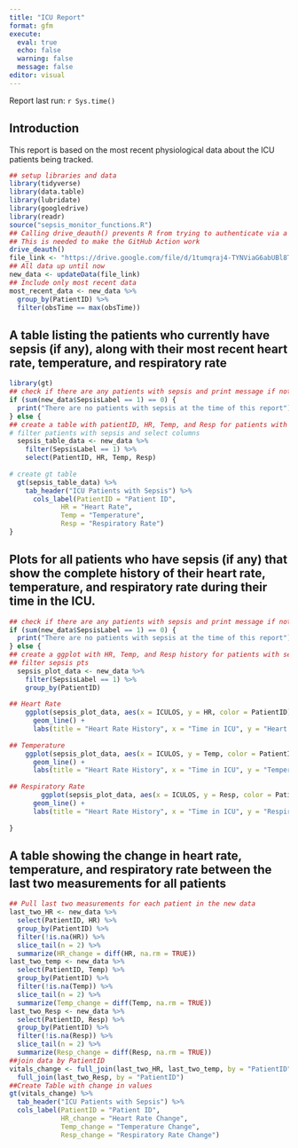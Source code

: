 ```yaml
---
title: "ICU Report"
format: gfm
execute: 
  eval: true
  echo: false
  warning: false
  message: false
editor: visual
---
```


Report last run: `r Sys.time()`

## Introduction
This report is based on the most recent physiological data about the ICU patients being tracked.

```r
## setup libraries and data
library(tidyverse)
library(data.table)
library(lubridate)
library(googledrive)
library(readr)
source("sepsis_monitor_functions.R")
## Calling drive_deauth() prevents R from trying to authenticate via a browser
## This is needed to make the GitHub Action work
drive_deauth()
file_link <- "https://drive.google.com/file/d/1tumqraj4-TYNViaG6abUBl8Tx4pMN-wU/view?usp=share_link"
## All data up until now
new_data <- updateData(file_link)
## Include only most recent data
most_recent_data <- new_data %>%
  group_by(PatientID) %>%
  filter(obsTime == max(obsTime))
```


## A table listing the patients who currently have sepsis (if any), along with their most recent heart rate, temperature, and respiratory rate

```r
library(gt)
## check if there are any patients with sepsis and print message if not
if (sum(new_data$SepsisLabel == 1) == 0) {
  print("There are no patients with sepsis at the time of this report")
} else {
## create a table with patientID, HR, Temp, and Resp for patients with sepsis
# filter patients with sepsis and select columns
  sepsis_table_data <- new_data %>%
    filter(SepsisLabel == 1) %>%
    select(PatientID, HR, Temp, Resp)
  
# create gt table
  gt(sepsis_table_data) %>%
    tab_header("ICU Patients with Sepsis") %>%
      cols_label(PatientID = "Patient ID", 
             HR = "Heart Rate", 
             Temp = "Temperature", 
             Resp = "Respiratory Rate")
}
```



## Plots for all patients who have sepsis (if any) that show the complete history of their heart rate, temperature, and respiratory rate during their time in the ICU.

```r
## check if there are any patients with sepsis and print message if not
if (sum(new_data$SepsisLabel == 1) == 0) {
  print("There are no patients with sepsis at the time of this report")
} else {
## create a ggplot with HR, Temp, and Resp history for patients with sepsis
## filter sepsis pts
  sepsis_plot_data <- new_data %>%
    filter(SepsisLabel == 1) %>%
    group_by(PatientID)
    
## Heart Rate
    ggplot(sepsis_plot_data, aes(x = ICULOS, y = HR, color = PatientID)) +
      geom_line() +
      labs(title = "Heart Rate History", x = "Time in ICU", y = "Heart Rate")
    
## Temperature
    ggplot(sepsis_plot_data, aes(x = ICULOS, y = Temp, color = PatientID)) +
      geom_line() +
      labs(title = "Heart Rate History", x = "Time in ICU", y = "Temperature")
    
## Respiratory Rate
        ggplot(sepsis_plot_data, aes(x = ICULOS, y = Resp, color = PatientID)) +
      geom_line() +
      labs(title = "Heart Rate History", x = "Time in ICU", y = "Respiratory Rate")
  
}
```


## A table showing the change in heart rate, temperature, and respiratory rate between the last two measurements for all patients
```r
## Pull last two measurements for each patient in the new data
last_two_HR <- new_data %>%
  select(PatientID, HR) %>%
  group_by(PatientID) %>%
  filter(!is.na(HR)) %>%
  slice_tail(n = 2) %>%
  summarize(HR_change = diff(HR, na.rm = TRUE))
last_two_temp <- new_data %>%
  select(PatientID, Temp) %>%
  group_by(PatientID) %>%
  filter(!is.na(Temp)) %>%
  slice_tail(n = 2) %>%
  summarize(Temp_change = diff(Temp, na.rm = TRUE))
last_two_Resp <- new_data %>%
  select(PatientID, Resp) %>%
  group_by(PatientID) %>%
  filter(!is.na(Resp)) %>%
  slice_tail(n = 2) %>%
  summarize(Resp_change = diff(Resp, na.rm = TRUE))
##join data by PatientID
vitals_change <- full_join(last_two_HR, last_two_temp, by = "PatientID") %>%
  full_join(last_two_Resp, by = "PatientID")
##Create Table with change in values
gt(vitals_change) %>%
  tab_header("ICU Patients with Sepsis") %>%
  cols_label(PatientID = "Patient ID", 
             HR_change = "Heart Rate Change", 
             Temp_change = "Temperature Change", 
             Resp_change = "Respiratory Rate Change")
```
